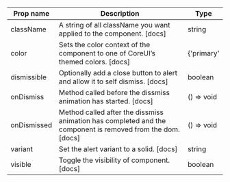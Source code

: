 | Prop name | Description | Type |
| --- | --- | --- |
| className | A string of all className you want applied to the component. [docs] | string |
| color | Sets the color context of the component to one of CoreUI’s themed colors. [docs] | {'primary' | 'secondary' | 'success' | 'danger' | 'warning' | 'info' | 'dark' | 'light' | string } |
| dismissible | Optionally add a close button to alert and allow it to self dismiss. [docs] | boolean |
| onDismiss | Method called before the dissmiss animation has started. [docs] | () => void |
| onDismissed | Method called after the dissmiss animation has completed and the component is removed from the dom. [docs] | () => void |
| variant | Set the alert variant to a solid. [docs] | string |
| visible | Toggle the visibility of component. [docs] | boolean |
